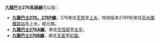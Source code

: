 '''九龍巴士276系路線'''可以指：

*'''[[九龍巴士276、276P線|九龍巴士276、276P線]]'''，276來往[[天慈邨|天慈]]至[[上水|上水]]，特快版本276P則來往[[天水圍站_(西鐵綫)|天水圍鐵路站]]及上水，經元朗。
*'''[[九龍巴士276A線|九龍巴士276A線]]'''，來往[[天恆邨|天恆邨]]至[[太平邨|太平]]。
*'''[[九龍巴士276B線|九龍巴士276B線]]'''，來往[[天富苑|天富]]至[[彩園邨|彩園]]。

{{disambig|Cat=八字以上消歧義}}